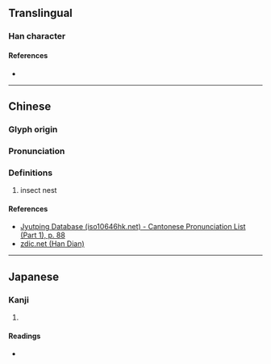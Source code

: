 {{character info/new}}
==Translingual==

===Han character===
{{Han char|rn=32|rad=土|as=09|sn=12|four=47110|canj=GHNI|ids=⿰土風}}

====References====
* {{Han ref|kx=0234.160|dkj=05286|dj=0472.080|hdz=10465.110|uh=5838|ud=22584|bh=D8B0|bd=55472}}

----

==Chinese==
{{zh-forms}}

===Glyph origin===
{{Han etym}}

===Pronunciation===
{{zh-pron
|m=féng
|c=fung4
|h=pfs=
|md=
|mn=
|w=
|mc=y
|oc=y
|cat=n
}}

===Definitions===
{{zh-hanzi}}

# insect nest

====References====
* [http://www.iso10646hk.net/jp/document/download.jsp Jyutping Database (iso10646hk.net) - Cantonese Pronunciation List (Part 1), p. 88]
* [http://www.zdic.net/z/17/js/5838.htm zdic.net (Han Dian)]

----

==Japanese==

===Kanji===
{{ja-kanji|grade=|rs=土09}}

# {{defn|lang=ja|sort=土09}}

====Readings====
* {{ja-readings|on=[[ふ]] (fu), [[ぶ]] (bu)|kun=}}